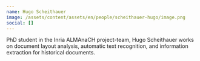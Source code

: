 ```yaml
---
name: Hugo Scheithauer
image: /assets/content/assets/en/people/scheithauer-hugo/image.png
social: []
---
```

PhD student in the Inria ALMAnaCH project-team, Hugo Scheithauer works on document layout analysis, automatic text recognition, and information extraction for historical documents.